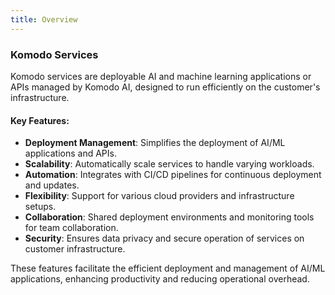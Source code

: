 ```yaml
---
title: Overview
---
```


### Komodo Services

Komodo services are deployable AI and machine learning applications or APIs managed by Komodo AI, designed to run efficiently on the customer's infrastructure.

#### Key Features:

- **Deployment Management**: Simplifies the deployment of AI/ML applications and APIs.
- **Scalability**: Automatically scale services to handle varying workloads.
- **Automation**: Integrates with CI/CD pipelines for continuous deployment and updates.
- **Flexibility**: Support for various cloud providers and infrastructure setups.
- **Collaboration**: Shared deployment environments and monitoring tools for team collaboration.
- **Security**: Ensures data privacy and secure operation of services on customer infrastructure.

These features facilitate the efficient deployment and management of AI/ML applications, enhancing productivity and reducing operational overhead.
